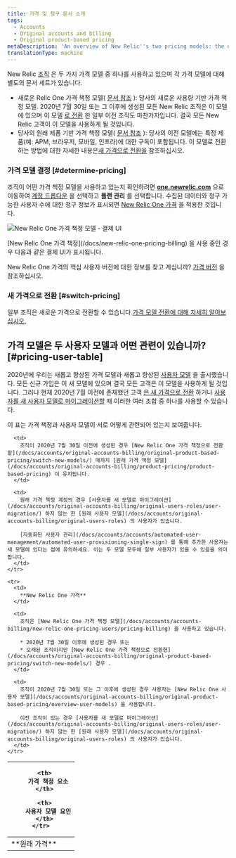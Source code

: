 ```yaml
---
title: 가격 및 청구 문서 소개
tags:
  - Accounts
  - Original accounts and billing
  - Original product-based pricing
metaDescription: 'An overview of New Relic''s two pricing models: the original model and the New Relic One model.'
translationType: machine
---
```



New Relic [조직](/docs/accounts/accounts-billing/new-relic-one-pricing-users/new-relic-account-structure) 은 두 가지 가격 모델 중 하나를 사용하고 있으며 각 가격 모델에 대해 별도의 문서 세트가 있습니다.

* 새로운 Relic One 가격 책정 모델( [문서 참조](/docs/new-relic-one-pricing-billing) ): 당사의 새로운 사용량 기반 가격 책정 모델. 2020년 7월 30일 또는 그 이후에 생성된 모든 New Relic 조직은 이 모델에 있으며 이 모델 [로 전환](/docs/accounts/original-accounts-billing/original-product-based-pricing/switch-new-models/) 한 일부 이전 조직도 마찬가지입니다. 결국 모든 New Relic 고객이 이 모델을 사용하게 될 것입니다.
* 당사의 원래 제품 기반 가격 책정 모델( [문서 참조](/docs/accounts/original-accounts-billing/product-pricing/product-based-pricing) ): 당사의 이전 모델에는 특정 제품(예: APM, 브라우저, 모바일, 인프라)에 대한 구독이 포함됩니다. 이 모델로 전환하는 방법에 대한 자세한 내용은[새 가격으로 전환을](/docs/accounts/original-accounts-billing/original-product-based-pricing/switch-new-models) 참조하십시오.

### 가격 모델 결정 [#determine-pricing]

조직이 어떤 가격 책정 모델을 사용하고 있는지 확인하려면 [**one.newrelic.com**](http://one.newrelic.com) 으로 이동하여 [계정 드롭다운](/docs/using-new-relic/welcome-new-relic/get-started/glossary#account-dropdown) 을 선택하고 **플랜 관리** 를 선택합니다. 수집된 데이터와 청구 가능한 사용자 수에 대한 청구 정보가 표시되면 [New Relic One 가격](/docs/accounts/accounts-billing/new-relic-one-pricing-billing/new-relic-one-pricing-billing) 을 적용한 것입니다.

<img
  title="new-relic-one-pricing-plan-billing-ui.png"
  alt="New Relic One 가격 책정 모델 - 결제 UI"
  src={newRelicOnePricingPlanBillingUi}
/>

<figcaption>
  [New Relic One 가격 책정](/docs/new-relic-one-pricing-billing) 을 사용 중인 경우 다음과 같은 결제 UI가 표시됩니다.
</figcaption>

New Relic One 가격의 핵심 사용자 버전에 대한 정보를 찾고 계십니까? [가격 버전](/docs/accounts/accounts-billing/new-relic-one-pricing-billing/user-count-billing#pricing-versions) 을 참조하십시오.

### 새 가격으로 전환 [#switch-pricing]

일부 조직은 새로운 가격으로 전환할 수 있습니다.[가격 모델 전환에 대해 자세히 알아보십시오.](/docs/accounts/original-accounts-billing/original-product-based-pricing/switch-new-models)

## 가격 모델은 두 사용자 모델과 어떤 관련이 있습니까? [#pricing-user-table]

2020년에 우리는 새롭고 향상된 가격 모델과 새롭고 향상된 [사용자 모델](/docs/accounts/original-accounts-billing/original-product-based-pricing/overview-user-models) 을 출시했습니다. 모든 신규 가입은 이 새 모델에 있으며 결국 모든 고객은 이 모델을 사용하게 될 것입니다. 그러나 현재 2020년 7월 이전에 존재했던 고객 [은 새 가격으로 전환](/docs/accounts/original-accounts-billing/original-product-based-pricing/switch-new-models/) 하거나 [사용자를 새 사용자 모델로 마이그레이션할](/docs/accounts/original-accounts-billing/original-users-roles/user-migration/) 때 이러한 여러 조합 중 하나를 사용할 수 있습니다.

이 표는 가격 책정과 사용자 모델이 서로 어떻게 관련되어 있는지 보여줍니다.

<table>
  <thead>
    <tr>
      <th style={{ width: "150px" }}/>

      <th>
        가격 책정 요소
      </th>

      <th>
        사용자 모델 요인
      </th>
    </tr>
  </thead>

  <tbody>
    <tr>
      <td>
        **원래 가격**
      </td>

      <td>
        조직이 2020년 7월 30일 이전에 생성된 경우 [New Relic One 가격 책정으로 전환할](/docs/accounts/original-accounts-billing/original-product-based-pricing/switch-new-models/) 때까지 [원래 가격 책정 모델](/docs/accounts/original-accounts-billing/product-pricing/product-based-pricing) 이 유지됩니다.
      </td>

      <td>
        원래 가격 책정 계정의 경우 [사용자를 새 모델로 마이그레이션](/docs/accounts/original-accounts-billing/original-users-roles/user-migration/) 하지 않는 한 [원래 사용자 모델](/docs/accounts/original-accounts-billing/original-users-roles) 의 사용자가 있습니다.

        [자동화된 사용자 관리](/docs/accounts/accounts/automated-user-management/automated-user-provisioning-single-sign) 를 통해 추가한 사용자는 새 모델에 있다는 점에 유의하세요. 이는 두 모델 모두에 일부 사용자가 있을 수 있음을 의미합니다.
      </td>
    </tr>

    <tr>
      <td>
        **New Relic One 가격**
      </td>

      <td>
        조직은 [New Relic One 가격 책정 모델](/docs/accounts/accounts-billing/new-relic-one-pricing-users/pricing-billing) 을 사용하고 있습니다.

        * 2020년 7월 30일 이후에 생성된 경우 또는
        * 오래된 조직이지만 [New Relic One 가격 책정으로 전환한](/docs/accounts/original-accounts-billing/original-product-based-pricing/switch-new-models/) 경우 .
      </td>

      <td>
        조직이 2020년 7월 30일 또는 그 이후에 생성된 경우 사용자는 [New Relic One 사용자 모델](/docs/accounts/original-accounts-billing/original-product-based-pricing/overview-user-models) 을 사용합니다.

        이전 조직이 있는 경우 [사용자를 새 모델로 마이그레이션](/docs/accounts/original-accounts-billing/original-users-roles/user-migration/) 하지 않는 한 [원래 사용자 모델](/docs/accounts/original-accounts-billing/original-users-roles) 의 사용자가 있습니다.
      </td>
    </tr>
  </tbody>
</table>
